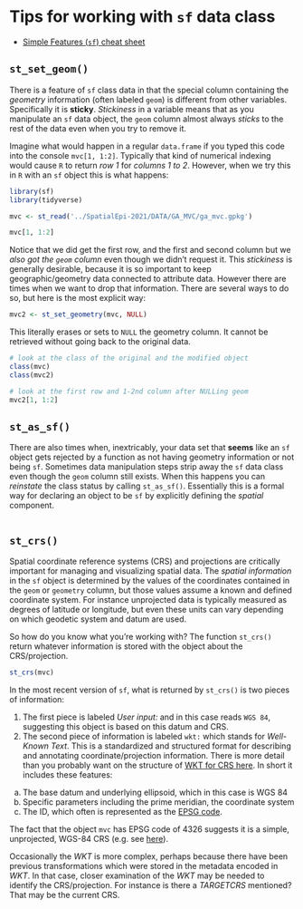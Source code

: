 # Tips for working with `sf` data class {#sf-overview}

* [Simple Features (`sf`) cheat sheet](https://github.com/rstudio/cheatsheets/raw/master/sf.pdf)

## `st_set_geom()`

There is a feature of `sf` class data in that the special column containing the *geometry* information (often labeled `geom`) is different from other variables. Specifically it is **sticky**. *Stickiness* in a variable means that as you manipulate an `sf` data object, the `geom` column almost always *sticks* to the rest of the data even when you try to remove it.

Imagine what would happen in a regular `data.frame` if you typed this code into the console `mvc[1, 1:2]`.  Typically that kind of numerical indexing would cause `R` to return *row 1* for *columns 1 to 2*. However, when we try this in `R` with an `sf` object this is what happens:

```r
library(sf)
library(tidyverse)

mvc <- st_read('../SpatialEpi-2021/DATA/GA_MVC/ga_mvc.gpkg')

mvc[1, 1:2]
```


Notice that we did get the first row, and the first and second column but we *also got the `geom` column* even though we didn't request it.  This *stickiness* is generally desirable, because it is so important to keep geographic/geometry data connected to attribute data. However there are times when we want to drop that information. There are several ways to do so, but here is the most explicit way:

```r
mvc2 <- st_set_geometry(mvc, NULL)
```

This literally erases or sets to `NULL` the geometry column. It cannot be retrieved without going back to the original data.

```r
# look at the class of the original and the modified object
class(mvc)
class(mvc2)

# look at the first row and 1-2nd column after NULLing geom
mvc2[1, 1:2]
```


## `st_as_sf()` {#st-as-sf}

There are also times when, inextricably, your data set that **seems** like an `sf` object gets rejected by a function as not having geometry information or not being `sf`.  Sometimes data manipulation steps strip away the `sf` data class even though the `geom` column still exists. When this happens you can *reinstate* the class status by calling `st_as_sf()`. Essentially this is a formal way for declaring an object to be `sf` by explicitly defining the *spatial* component.

```r

```

## `st_crs()` 

Spatial coordinate reference systems (CRS) and projections are critically important for managing and visualizing spatial data. The *spatial information* in the `sf` object is determined by the values of the coordinates contained in the `geom` or `geometry` column, but those values assume a known and defined coordinate system. For instance unprojected data is typically measured as degrees of latitude or longitude, but even these units can vary depending on which geodetic system and datum are used.  

So how do you know what you're working with? The function `st_crs()` return whatever information is stored with the object about the CRS/projection.

```r
st_crs(mvc)
```

In the most recent version of `sf`, what is returned by `st_crs()` is two pieces of information:

1. The first piece is labeled *User input:* and in this case reads `WGS 84`, suggesting this object is based on this datum and CRS.
2. The second piece of information is labeled `wkt:` which stands for *Well-Known Text*. This is a standardized and structured format for describing and annotating coordinate/projection information. There is more detail than you probably want on the structure of [WKT for CRS here](http://docs.opengeospatial.org/is/12-063r5/12-063r5.html#43). In short it includes these features:
  a. The base datum and underlying ellipsoid, which in this case is WGS 84
  b. Specific parameters including the prime meridian, the coordinate system
  c. The ID, which often is represented as the [EPSG code](https://epsg.io/).
  
The fact that the object `mvc` has EPSG code of 4326 suggests it is a simple, unprojected, WGS-84 CRS (e.g. see [here](https://epsg.io/?q=4326)).

Occasionally the *WKT* is more complex, perhaps because there have been previous transformations which were stored in the metadata encoded in *WKT*.  In that case, closer examination of the *WKT* may be needed to identify the CRS/projection. For instance is there a *TARGETCRS* mentioned? That may be the current CRS.

